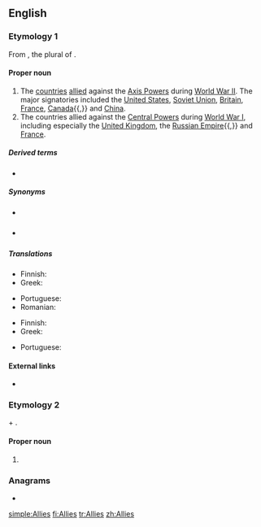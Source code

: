 {{also|allies|alliés}}
==English==

===Etymology 1===
From {{m|en|allies}}, the plural of {{m|en|ally}}.
{{wikipedia}}

====Proper noun====
{{en-proper noun}}

# The [[country|countries]] [[allied]] against the [[Axis Powers]] during [[World War II]]. The major signatories included the [[United States]], [[Soviet Union]], [[Britain]], [[France]], [[Canada]]{{,}} and [[China]].
# The countries allied against the [[Central Powers]] during [[World War I]], including especially the [[United Kingdom]], the [[Russian Empire]]{{,}} and [[France]].

=====Derived terms=====
* {{l|en|Allied}}

=====Synonyms=====
* {{sense|both senses}} {{pedlink|Allied Powers}}
* {{sense|World War I}} {{pedlink|Entente Allies}}

=====Translations=====
{{trans-top|in WWII}}
* Finnish: {{t+|fi|liittoutuneet}}
* Greek: {{t|el|Σύμμαχοι|m-p}}
{{trans-mid}}
* Portuguese: {{t|pt|aliados|m-p}}
* Romanian: {{t|ro|Aliați|m-p}}
{{trans-bottom}}

{{trans-top|in WWI}}
* Finnish: {{t+|fi|liittoutuneet}}
* Greek: {{t|el|Σύμμαχοι|m-p}}
{{trans-mid}}
* Portuguese: {{t|pt|aliados|m-p}}
{{trans-bottom}}

====External links====
* {{pedia}}

===Etymology 2===
{{m|en|Allie}} + {{m|en|-s}}.

====Proper noun====
{{head|en|proper noun plural form}}

# {{plural of|Allie|lang=en}}

===Anagrams===
* {{l|en|Sallie}}

[[simple:Allies]]
[[fi:Allies]]
[[tr:Allies]]
[[zh:Allies]]